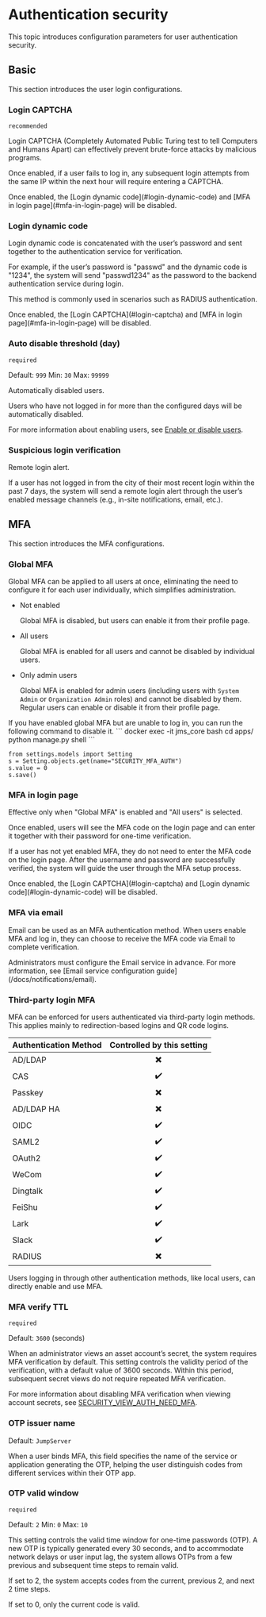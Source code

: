 # Authentication security

This topic introduces configuration parameters for user authentication security.

## Basic
This section introduces the user login configurations.

### Login CAPTCHA

`recommended`

Login CAPTCHA (Completely Automated Public Turing test to tell Computers and Humans Apart) can effectively prevent brute-force attacks by malicious programs.

Once enabled, if a user fails to log in, any subsequent login attempts from the same IP within the next hour will require entering a CAPTCHA.

<Alert type="note">
Once enabled, the [Login dynamic code](#login-dynamic-code) and [MFA in login page](#mfa-in-login-page) will be disabled.
</Alert>

### Login dynamic code

Login dynamic code is concatenated with the user’s password and sent together to the authentication service for verification.

For example, if the user’s password is "passwd" and the dynamic code is "1234", the system will send "passwd1234" as the password to the backend authentication service during login.

This method is commonly used in scenarios such as RADIUS authentication.

<Alert type="note">
Once enabled, the [Login CAPTCHA](#login-captcha) and [MFA in login page](#mfa-in-login-page) will be disabled.
</Alert>

### Auto disable threshold (day)

`required`

Default: `999` Min: `30` Max: `99999`

Automatically disabled users. 

Users who have not logged in for more than the configured days will be automatically disabled.

For more information about enabling users, see [Enable or disable users](/docs/users/enable-disable-users).

### Suspicious login verification

Remote login alert. 

If a user has not logged in from the city of their most recent login within the past 7 days, the system will send a remote login alert through the user’s enabled message channels (e.g., in-site notifications, email, etc.).

## MFA

This section introduces the MFA configurations.

### Global MFA

Global MFA can be applied to all users at once, eliminating the need to configure it for each user individually, which simplifies administration.

- Not enabled

  Global MFA is disabled, but users can enable it from their profile page.

- All users

  Global MFA is enabled for all users and cannot be disabled by individual users.

- Only admin users

  Global MFA is enabled for admin users (including users with `System Admin` or `Organization Admin` roles) and cannot be disabled by them. Regular users can enable or disable it from their profile page.

<Alert>
If you have enabled global MFA but are unable to log in, you can run the following command to disable it.
```
docker exec -it jms_core bash
cd apps/
python manage.py shell
```

```
from settings.models import Setting
s = Setting.objects.get(name="SECURITY_MFA_AUTH")
s.value = 0
s.save()
```
</Alert>

### MFA in login page

Effective only when "Global MFA" is enabled and "All users" is selected.

Once enabled, users will see the MFA code on the login page and can enter it together with their password for one-time verification.

If a user has not yet enabled MFA, they do not need to enter the MFA code on the login page. After the username and password are successfully verified, the system will guide the user through the MFA setup process.

<Alert type="note">
Once enabled, the [Login CAPTCHA](#login-captcha) and [Login dynamic code](#login-dynamic-code) will be disabled.
</Alert>

### MFA via email

Email can be used as an MFA authentication method. When users enable MFA and log in, they can choose to receive the MFA code via Email to complete verification.

<Alert>
Administrators must configure the Email service in advance. For more information, see [Email service configuration guide](/docs/notifications/email).
</Alert>

### Third-party login MFA

MFA can be enforced for users authenticated via third-party login methods. This applies mainly to redirection-based logins and QR code logins.

|Authentication Method|Controlled by this setting|
|:---|:---:|
|AD/LDAP|✖️|
|CAS|✔️|
|Passkey|✖️|
|AD/LDAP HA|✖️|
|OIDC|✔️|
|SAML2|✔️|
|OAuth2|✔️|
|WeCom|✔️|
|Dingtalk|✔️|
|FeiShu|✔️|
|Lark|✔️|
|Slack|✔️|
|RADIUS|✖️|

Users logging in through other authentication methods, like local users, can directly enable and use MFA.

### MFA verify TTL
`required`

Default: `3600` (seconds)

When an administrator views an asset account’s secret, the system requires MFA verification by default. This setting controls the validity period of the verification, with a default value of 3600 seconds. Within this period, subsequent secret views do not require repeated MFA verification.


For more information about disabling MFA verification when viewing account secrets, see [SECURITY_VIEW_AUTH_NEED_MFA](/docs/configuration#security_view_auth_need_mfa).

### OTP issuer name
Default: `JumpServer`

When a user binds MFA, this field specifies the name of the service or application generating the OTP, helping the user distinguish codes from different services within their OTP app.

### OTP valid window
`required`

Default: `2` Min: `0` Max: `10`

This setting controls the valid time window for one-time passwords (OTP). A new OTP is typically generated every 30 seconds, and to accommodate network delays or user input lag, the system allows OTPs from a few previous and subsequent time steps to remain valid.

If set to 2, the system accepts codes from the current, previous 2, and next 2 time steps.

If set to 0, only the current code is valid.
